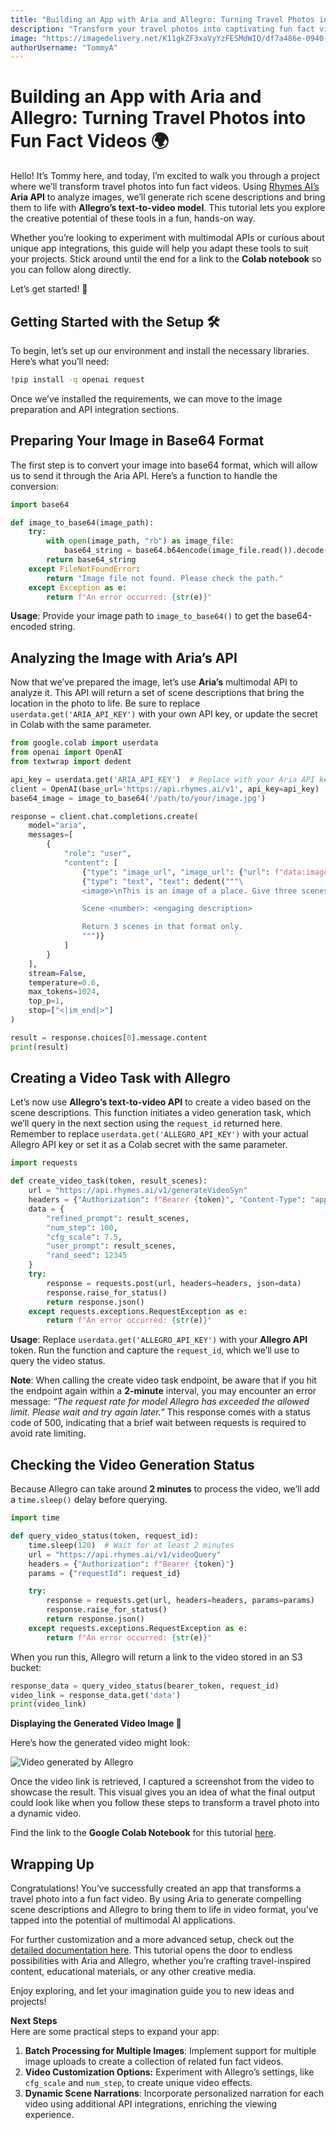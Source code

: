 ```yaml
---
title: "Building an App with Aria and Allegro: Turning Travel Photos into Fun Fact Videos"
description: "Transform your travel photos into captivating fun fact videos using Aria's scene analysis and Allegro's video generation magic."
image: "https://imagedelivery.net/K11gkZF3xaVyYzFESMdWIQ/df7a486e-0940-4af1-ca04-3a2caec03400/full"
authorUsername: "TommyA"
---
```


# **Building an App with Aria and Allegro: Turning Travel Photos into Fun Fact Videos 🌍**

Hello! It’s Tommy here, and today, I’m excited to walk you through a project where we’ll transform travel photos into fun fact videos. Using [Rhymes AI’s](https://lablab.ai/tech/rhymes-ai) **Aria API** to analyze images, we’ll generate rich scene descriptions and bring them to life with **Allegro’s text-to-video model**. This tutorial lets you explore the creative potential of these tools in a fun, hands-on way.

Whether you’re looking to experiment with multimodal APIs or curious about unique app integrations, this guide will help you adapt these tools to suit your projects. Stick around until the end for a link to the **Colab notebook** so you can follow along directly.

Let’s get started! 🌄

## **Getting Started with the Setup 🛠️**

To begin, let’s set up our environment and install the necessary libraries. Here’s what you’ll need:

```bash
!pip install -q openai request
```

Once we’ve installed the requirements, we can move to the image preparation and API integration sections.

## **Preparing Your Image in Base64 Format**

The first step is to convert your image into base64 format, which will allow us to send it through the Aria API. Here’s a function to handle the conversion:

```python
import base64

def image_to_base64(image_path):
    try:
        with open(image_path, "rb") as image_file:
            base64_string = base64.b64encode(image_file.read()).decode("utf-8")
        return base64_string
    except FileNotFoundError:
        return "Image file not found. Please check the path."
    except Exception as e:
        return f"An error occurred: {str(e)}"
```

**Usage**: Provide your image path to `image_to_base64()` to get the base64-encoded string.

## **Analyzing the Image with Aria’s API**

Now that we’ve prepared the image, let’s use **Aria’s** multimodal API to analyze it. This API will return a set of scene descriptions that bring the location in the photo to life. Be sure to replace `userdata.get('ARIA_API_KEY')` with your own API key, or update the secret in Colab with the same parameter.

```python
from google.colab import userdata
from openai import OpenAI
from textwrap import dedent

api_key = userdata.get('ARIA_API_KEY')  # Replace with your Aria API key or set it as a Colab secret
client = OpenAI(base_url='https://api.rhymes.ai/v1', api_key=api_key)
base64_image = image_to_base64('/path/to/your/image.jpg')

response = client.chat.completions.create(
    model="aria",
    messages=[
        {
            "role": "user",
            "content": [
                {"type": "image_url", "image_url": {"url": f"data:image/jpeg;base64,{base64_image}"}},
                {"type": "text", "text": dedent("""\
                <image>\nThis is an image of a place. Give three scenes and descriptions to bring it to life. Format:

                Scene <number>: <engaging description>

                Return 3 scenes in that format only.
                """)}
            ]
        }
    ],
    stream=False,
    temperature=0.6,
    max_tokens=1024,
    top_p=1,
    stop=["<|im_end|>"]
)

result = response.choices[0].message.content
print(result)
```

## **Creating a Video Task with Allegro**

Let’s now use **Allegro’s text-to-video API** to create a video based on the scene descriptions. This function initiates a video generation task, which we’ll query in the next section using the `request_id` returned here.  
Remember to replace `userdata.get('ALLEGRO_API_KEY')` with your actual Allegro API key or set it as a Colab secret with the same parameter.

```python
import requests

def create_video_task(token, result_scenes):
    url = "https://api.rhymes.ai/v1/generateVideoSyn"
    headers = {"Authorization": f"Bearer {token}", "Content-Type": "application/json"}
    data = {
        "refined_prompt": result_scenes,
        "num_step": 100,
        "cfg_scale": 7.5,
        "user_prompt": result_scenes,
        "rand_seed": 12345
    }
    try:
        response = requests.post(url, headers=headers, json=data)
        response.raise_for_status()
        return response.json()
    except requests.exceptions.RequestException as e:
        return f"An error occurred: {str(e)}"
```

**Usage**: Replace `userdata.get('ALLEGRO_API_KEY')` with your **Allegro API** token. Run the function and capture the `request_id`, which we’ll use to query the video status.

**Note**: When calling the create video task endpoint, be aware that if you hit the endpoint again within a **2-minute** interval, you may encounter an error message: _“The request rate for model Allegro has exceeded the allowed limit. Please wait and try again later.”_ This response comes with a status code of 500, indicating that a brief wait between requests is required to avoid rate limiting.

## **Checking the Video Generation Status**

Because Allegro can take around **2 minutes** to process the video, we’ll add a `time.sleep()` delay before querying.

```python
import time

def query_video_status(token, request_id):
    time.sleep(120)  # Wait for at least 2 minutes
    url = "https://api.rhymes.ai/v1/videoQuery"
    headers = {"Authorization": f"Bearer {token}"}
    params = {"requestId": request_id}

    try:
        response = requests.get(url, headers=headers, params=params)
        response.raise_for_status()
        return response.json()
    except requests.exceptions.RequestException as e:
        return f"An error occurred: {str(e)}"
```

When you run this, Allegro will return a link to the video stored in an S3 bucket:

```python
response_data = query_video_status(bearer_token, request_id)
video_link = response_data.get('data')
print(video_link)
```

**Displaying the Generated Video Image 🎥**

Here’s how the generated video might look:

<Img src="https://res.cloudinary.com/dqvd8otcz/image/upload/v1730464950/Screenshot_2024-10-31_at_8.54.21_PM_hhffnz.png" alt="Video generated by Allegro" caption="Video generated by Allegro" />

Once the video link is retrieved, I captured a screenshot from the video to showcase the result. This visual gives you an idea of what the final output could look like when you follow these steps to transform a travel photo into a dynamic video.

Find the link to the **Google Colab Notebook** for this tutorial [here](https://colab.research.google.com/drive/1QZNF2758y4illFS-SvtSxxgwaXeALx1o?usp=sharing).

## **Wrapping Up**

Congratulations! You’ve successfully created an app that transforms a travel photo into a fun fact video. By using Aria to generate compelling scene descriptions and Allegro to bring them to life in video format, you’ve tapped into the potential of multimodal AI applications.

For further customization and a more advanced setup, check out the [detailed documentation here](https://drive.google.com/file/d/1mAFTTicG_Egdb_Jtan1wvgCN6lxGD5Yc/view?usp=sharing). This tutorial opens the door to endless possibilities with Aria and Allegro, whether you’re crafting travel-inspired content, educational materials, or any other creative media.

Enjoy exploring, and let your imagination guide you to new ideas and projects!

**Next Steps**  
Here are some practical steps to expand your app:

1. **Batch Processing for Multiple Images**: Implement support for multiple image uploads to create a collection of related fun fact videos.
2. **Video Customization Options:** Experiment with Allegro’s settings, like `cfg_scale` and `num_step`, to create unique video effects.
3. **Dynamic Scene Narrations**: Incorporate personalized narration for each video using additional API integrations, enriching the viewing experience.
